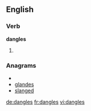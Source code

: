 ==English==
===Verb===
'''dangles'''
# {{third-person singular of|[[dangle]]}}

===Anagrams===
* {{alphagram|adeglns}}
* [[glandes#English|glandes]]
* [[slanged#English|slanged]]


[[de:dangles]]
[[fr:dangles]]
[[vi:dangles]]